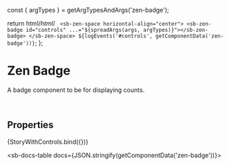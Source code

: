 const { argTypes } = getArgTypesAndArgs('zen-badge');

<Meta title="Containers/Badge" component="zen-badge" argTypes={argTypes} />

  return html/*html*/ ` <sb-zen-space horizontal-align="center">
      <sb-zen-badge id="controls" ...="${spreadArgs(args, argTypes)}"></sb-zen-badge>
    </sb-zen-space>
    ${logEvents('#controls', getComponentData('zen-badge'))}`;
};

# Zen Badge

A badge component to be for displaying counts.

<br />

## Properties

<Canvas>
  <Story
    name="default"
    args={{
      ...getDefaultArgs(argTypes),
      value: 234,
    }}
  >
    {StoryWithControls.bind({})}
  </Story>
</Canvas>

<ArgsTable story="default" />

<sb-docs-table docs={JSON.stringify(getComponentData('zen-badge'))}></sb-docs-table>
